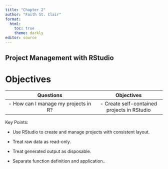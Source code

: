 ```yaml
---
title: "Chapter 2"
author: "Faith St. Clair"
format: 
  html:
    toc: true
    theme: darkly
editor: source
---
```


## **Project Management with RStudio**

# **Objectives** 

| Questions   | Objectives |
|:-----------:|:--------:|
| - How can I manage my projects in R? | - Create self-contained projects in RStudio |

:::{.callout-important}
Key Points: 

- Use RStudio to create and manage projects with consistent layout.

- Treat raw data as read-only.

- Treat generated output as disposable.

- Separate function definition and application..

:::

